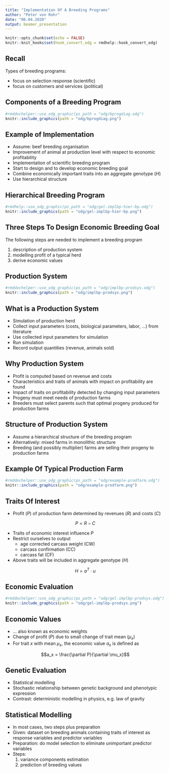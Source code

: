 ```yaml
---
title: "Implementation Of A Breeding Programs"
author: "Peter von Rohr"
date: "06.04.2020"
output: beamer_presentation
---
```


```r
knitr::opts_chunk$set(echo = FALSE)
knitr::knit_hooks$set(hook_convert_odg = rmdhelp::hook_convert_odg)
```


## Recall

Types of breeding programs:

* focus on selection response (scientific)
* focus on customers and services (political)


## Components of a Breeding Program

```r
#rmddochelper::use_odg_graphic(ps_path = "odg/bprogdiag.odg")
knitr::include_graphics(path = "odg/bprogdiag.png")
```


## Example of Implementation

* Assume: beef breeding organisation
* Improvement of animal at production level with respect to economic profitability
* Implementation of scientific breeding program
* Start to design and to develop economic breeding goal
* Combine economically important traits into an aggregate genotype ($H$)
* Use hierarchical structure


## Hierarchical Breeding Program

```r
#rmdhelp::use_odg_graphic(ps_path = "odg/gel-implbp-hier-bp.odg")
knitr::include_graphics(path = "odg/gel-implbp-hier-bp.png")
```


## Three Steps To Design Economic Breeding Goal

The following steps are needed to implement a breeding program

1. description of production system
2. modelling profit of a typical herd
3. derive economic values


## Production System

```r
#rmddochelper::use_odg_graphic(ps_path = "odg/implbp-prodsys.odg")
knitr::include_graphics(path = "odg/implbp-prodsys.png")
```
 

## What is a Production System

* Simulation of production herd
* Collect input parameters (costs, biological parameters, labor, ...) from literature
* Use collected input parameters for simulation
* Run simulation
* Record output quantities (revenue, animals sold)


## Why Production System

* Profit is computed based on revenue and costs
* Characteristics and traits of animals with impact on profitability are found
* Impact of traits on profitability detected by changing input parameters
* Progeny must meet needs of production farms
* Breeders must select parents such that optimal progeny produced for production farms


## Structure of Production System

* Assume a hierarchical structure of the breeding program
* Alternatively: mixed farms in monolithic structure
* Breeding (and possibly multiplier) farms are selling their progeny to production farms


## Example Of Typical Production Farm

```r
#rmddochelper::use_odg_graphic(ps_path = "odg/example-prodfarm.odg")
knitr::include_graphics(path = "odg/example-prodfarm.png")
```


## Traits Of Interest

* Profit ($P$) of production farm determined by revenues ($R$) and costs ($C$)

$$P = R - C$$

* Traits of economic interest influence $P$
* Restrict ourselves to output 
    + age corrected carcass weight (CW)
    + carcass confirmation (CC)
    + carcass fat (CF)
* Above traits will be included in aggregate genotype ($H$)

$$H = a^T \cdot u$$


## Economic Evaluation

```r
#rmddochelper::use_odg_graphic(ps_path = "odg/gel-implbp-prodsys.odg")
knitr::include_graphics(path = "odg/gel-implbp-prodsys.png")
```


## Economic Values

* ... also known as economic weights
* Change of profit ($P$) due to small change of trait mean ($\mu_x$)
* For trait $x$ with mean $\mu_x$, the economic value $a_x$ is defined as

$$a_x = \frac{\partial P}{\partial \mu_x}$$


## Genetic Evaluation

* Statistical modelling
* Stochastic relationship between genetic background and phenotypic expression
* Contrast: deterministic modelling in physics, e.g. law of gravity


## Statistical Modelling
* In most cases, two steps plus preparation
* Given: dataset on breeding animals containing traits of interest as response variables and predictor variables
* Preparation: do model selection to eliminate unimportant predictor variables
* Steps:
    1. variance components estimation
    2. prediction of breeding values







 
